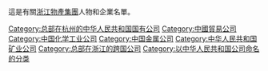 這是有關[[浙江物產集團|浙江物產集團]]人物和企業名單。

[[Category:总部在杭州的中华人民共和国国有公司|Category:总部在杭州的中华人民共和国国有公司]]
[[Category:中國貿易公司|Category:中國貿易公司]]
[[Category:中国化学工业公司|Category:中国化学工业公司]]
[[Category:中国金属公司|Category:中国金属公司]]
[[Category:中华人民共和国矿业公司|Category:中华人民共和国矿业公司]]
[[Category:总部在浙江的跨国公司|Category:总部在浙江的跨国公司]]
[[Category:以中华人民共和国公司命名的分类|Category:以中华人民共和国公司命名的分类]]